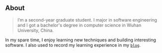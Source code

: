 ## About

> I’m a second-year graduate student. I major in software engineering and I got a bachelor's degree in computer science in Wuhan University, China. 

In my spare time, I enjoy learning new techniques and building interesting software. I also used to record my learning experience in my [`blog`](http://118.178.94.244/).
